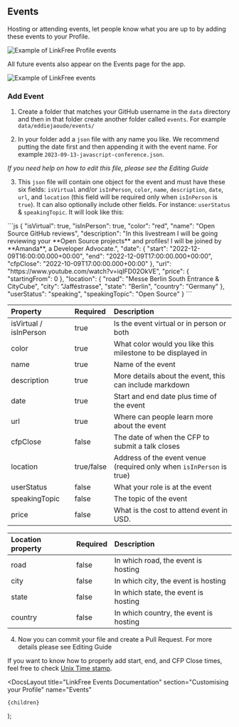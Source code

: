 
## Events

Hosting or attending events, let people know what you are up to by adding these events to your Profile.

![Example of LinkFree Profile events](https://user-images.githubusercontent.com/624760/209358132-0a3e20a8-a996-4a9f-b9c3-90d3056d2cf3.png)

All future events also appear on the Events page for the app.

![Example of LinkFree events](https://user-images.githubusercontent.com/624760/209358117-84f3d893-065e-4ff3-a5e7-6533752306c5.png)

### Add Event

1. Create a folder that matches your GitHub username in the `data` directory and then in that folder create another folder called `events`. For example `data/eddiejaoude/events/`

2. In your folder add a `json` file with any name you like. We recommend putting the date first and then appending it with the event name. For example `2023-09-13-javascript-conference.json`.

_If you need help on how to edit this file, please see the <Link href="/docs/how-to-guides/editing">Editing Guide</Link>_

3. This `json` file will contain one object for the event and must have these six fields: `isVirtual` and/or `isInPerson`, `color`, `name`, `description`, `date`, `url`, and `location` (this field will be required only when `isInPerson` is `true`). It can also optionally include other fields. For instance: `userStatus` & `speakingTopic`. It will look like this:

<ClipboardCopy>
```js
{
  "isVirtual": true,
  "isInPerson": true,
  "color": "red",
  "name": "Open Source GitHub reviews",
  "description": "In this livestream I will be going reviewing your **Open Source projects** and profiles! I will be joined by **Amanda**, a Developer Advocate.",
  "date": {
    "start": "2022-12-09T16:00:00.000+00:00",
    "end": "2022-12-09T17:00:00.000+00:00",
    "cfpClose": "2022-10-09T17:00:00.000+00:00"
  },
  "url": "https://www.youtube.com/watch?v=iqIFD02OkVE",
  "price": {
    "startingFrom": 0
  },
  "location": {
    "road": "Messe Berlin South Entrance & CityCube",
    "city": "Jafféstrasse",
    "state": "Berlin",
    "country": "Germany"
  },
  "userStatus": "speaking",
  "speakingTopic": "Open Source"
}
```
</ClipboardCopy>

| Property               | Required   | Description                                                          |
| :--------------------- | :--------- | :------------------------------------------------------------------- |
| isVirtual / isInPerson | true       | Is the event virtual or in person or both                            |
| color                  | true       | What color would you like this milestone to be displayed in          |
| name                   | true       | Name of the event                                                    |
| description            | true       | More details about the event, this can include markdown              |
| date                   | true       | Start and end date plus time of the event                            |
| url                    | true       | Where can people learn more about the event                          |
| cfpClose               | false      | The date of when the CFP to submit a talk closes                     |
| location               | true/false | Address of the event venue (required only when `isInPerson` is true) |
| userStatus             | false      | What your role is at the event                                       |
| speakingTopic          | false      | The topic of the event                                               |
| price                  | false      | What is the cost to attend event in USD.                             |

| Location property | Required | Description                            |
| :---------------- | :------- | :------------------------------------- |
| road              | false    | In which road, the event is hosting    |
| city              | false    | In which city, the event is hosting    |
| state             | false    | In which state, the event is hosting   |
| country           | false    | In which country, the event is hosting |

4. Now you can commit your file and create a Pull Request. For more details please see <Link href="/docs/how-to-guides/editing">Editing Guide</Link>

If you want to know how to properly add start, end, and CFP Close times, feel free to check [Unix Time stamp](https://www.unixtimestamp.com/).

  <DocsLayout
    title="LinkFree Events Documentation"
    section="Customising your Profile"
    name="Events"
  >
    {children}
  </DocsLayout>
);
